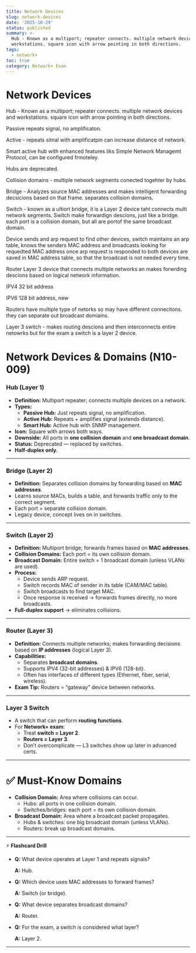 ```yaml
---
title: Network Devices
slug: network-devices
date: '2025-10-29'
status: published
summary: >-
  Hub - Known as a multiport; repeater connects. multiple network devices and
  workstations. square icon with arrow pointing in both directions.
tags:
  - network+
toc: true
category: Network+ Exam
---
```


# Network Devices

Hub - Known as a multiport; repeater connects. multiple network devices and workstations. square icon with arrow pointing in both directions. 

Passive repeats signal, no amplificaton. 

Active - repeats sitnal with amplificatpin can increase distance of network. 

Smart active hub with enhanced features liks Simple Network Managemt Protocol, can be configured frmoteley. 

Hubs are deprecated. 

Collision domains - multiple network segments conected togehter by hubs. 

Bridge - Analyzes source MAC addresses and makes intelligent forwarding decsicions based on that frame. separates collision domains. 

Switch - known as a ultiort bridge, it is a Layer 2 device taht connects multi network segments. Switch make forwardign descions, just like a bridge. each port is a collision domain, but all are portof the same broadcast domain. 

Device sends and arp request to find other devices, switch maintains an arp table, knows the senders MAC address and broadcasts looking for requedted MAC address once arp request is responded to both devices are saved in MAC address table, so that the broadcast is not needed every time. 

Router Layer 3 device that connects multiple networks an makes forwrding descions based on logical network information. 

IPV4 32 bit address

IPV6 128 bit address, new

Routers have multiple type of netorks so may have different connecitons. they can separate out broadcast domiains. 

Layer 3 switch - makes routing descions and then interconnects entire netowrks but for the exam a switch is a layer 2 device. 

# Network Devices & Domains (N10-009)

### **Hub (Layer 1)**

- **Definition:** Multiport repeater; connects multiple devices on a network.
- **Types:**
    - **Passive Hub:** Just repeats signal, no amplification.
    - **Active Hub:** Repeats + amplifies signal (extends distance).
    - **Smart Hub:** Active hub with SNMP management.
- **Icon:** Square with arrows both ways.
- **Downside:** All ports in **one collision domain** and **one broadcast domain**.
- **Status:** Deprecated — replaced by switches.
- **Half-duplex only.**

---

### **Bridge (Layer 2)**

- **Definition:** Separates collision domains by forwarding based on **MAC addresses**.
- Learns source MACs, builds a table, and forwards traffic only to the correct segment.
- Each port = separate collision domain.
- Legacy device, concept lives on in switches.

---

### **Switch (Layer 2)**

- **Definition:** Multiport bridge; forwards frames based on **MAC addresses**.
- **Collision Domains:** Each port = its own collision domain.
- **Broadcast Domain:** Entire switch = 1 broadcast domain (unless VLANs are used).
- **Process:**
    - Device sends ARP request.
    - Switch records MAC of sender in its table (CAM/MAC table).
    - Switch broadcasts to find target MAC.
    - Once response is received → forwards frames directly, no more broadcasts.
- **Full-duplex support** → eliminates collisions.

---

### **Router (Layer 3)**

- **Definition:** Connects multiple networks; makes forwarding decisions based on **IP addresses** (logical Layer 3).
- **Capabilities:**
    - Separates **broadcast domains**.
    - Supports IPV4 (32-bit addresses) & IPV6 (128-bit).
    - Often has interfaces of different types (Ethernet, fiber, serial, wireless).
- **Exam Tip:** Routers = “gateway” device between networks.

---

### **Layer 3 Switch**

- A switch that can perform **routing functions**.
- For **Network+ exam**:
    - Treat **switch = Layer 2**.
    - **Routers = Layer 3**.
    - Don’t overcomplicate — L3 switches show up later in advanced certs.

---

# ✅ Must-Know Domains

- **Collision Domain:** Area where collisions can occur.
    - Hubs: all ports in one collision domain.
    - Switches/bridges: each port = its own collision domain.
- **Broadcast Domain:** Area where a broadcast packet propagates.
    - Hubs & switches: one big broadcast domain (unless VLANs).
    - Routers: break up broadcast domains.

---

⚡ **Flashcard Drill**

- **Q:** What device operates at Layer 1 and repeats signals?
    
    **A:** Hub.
    
- **Q:** Which device uses MAC addresses to forward frames?
    
    **A:** Switch (or bridge).
    
- **Q:** What device separates broadcast domains?
    
    **A:** Router.
    
- **Q:** For the exam, a switch is considered what layer?
    
    **A:** Layer 2.
    

---

